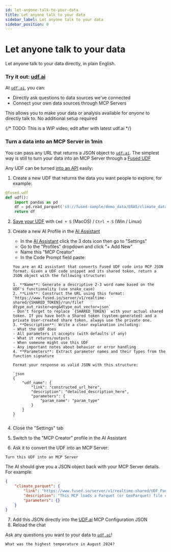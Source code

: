 ```yaml
---
id: let-anyone-talk-to-your-data
title: Let anyone talk to your data
sidebar_label: Let anyone talk to your data
sidebar_position: 0
---
```


# Let anyone talk to your data

Let anyone talk to your data directly, in plain English.

### Try it out: [udf.ai](https://udf.ai/)

At [`udf.ai`](https://udf.ai/), you can:
- Directly ask questions to data sources we've connected
- Connect your own data sources through MCP Servers

This allows you to make your data or analysis available for _anyone_ to directly talk to. No additional setup required

{/* TODO: This is a WIP video, edit after with latest udf.ai */}


<ReactPlayer 
  className="video__player"
  playing={false}
  muted={true}
  controls
  height="100%"
  width="100%"
  url="https://fused-magic.s3.us-west-2.amazonaws.com/workbench-walkthrough-videos/docs_rewrite/tutorials/UDF_to_MCP_to_udf.ai_compressed.mp4"
/>


### Turn a data into an MCP Server in 1min

You can pass any URL that returns a JSON object to [`udf.ai`](https://udf.ai/). The simplest way is still to turn your data into an MCP Server through a [Fused UDF](/core-concepts/write/)

Any UDF can be turned [into an API](/tutorials/engineering-etl/#turn-your-data-into-an-api) easily:

1. Create a new UDF that returns the data you want people to explore, for example:

```python showLineNumbers
@fused.udf
def udf():
    import pandas as pd
    df = pd.read_parquet('s3://fused-sample/demo_data/ERA5/climate_data/2024-08.pq')
    return df
```

2. [Save your UDF](/workbench/udf-builder/code-editor/#save-a-udf) with `Cmd + S` (MacOS) / `Ctrl + S` (Win / Linux)

3. Create a new AI Profile in the [AI Assistant](/workbench/ai-assistant/)

    - In the [AI Assistant](/workbench/ai-assistant/) click the 3 dots icon then go to "Settings"
    - Go to the "Profiles" dropdown and click "+ Add New"
    - Name this "MCP Creator"
    - In the Code Prompt field paste:

    ```text
    You are an AI assistant that converts Fused UDF code into MCP JSON format. Given a UDF code snippet and its shared token, return a JSON object with the following structure:

    1. **Name**: Generate a descriptive 2-3 word name based on the UDF's functionality (use snake_case)
    2. **Link**: Construct the URL using this format: `https://www.fused.io/server/v1/realtime-shared/{SHARED_TOKEN}/run/file?dtype_out_raster=png&dtype_out_vector=json`
    - Don't forget to replace `{SHARED_TOKEN}` with your actual shared token. If you have both a Shared token (system‑generated) and a private User‑created share token, always use the private one.
    3. **Description**: Write a clear explanation including:
    - What the UDF does
    - All parameters it accepts (with defaults if any)
    - What it returns/outputs
    - When someone might use this UDF
    - Any important notes about behavior or error handling
    4. **Parameters**: Extract parameter names and their types from the function signature

    Format your response as valid JSON with this structure:
    
    `json
    {
        "udf_name": {
            "link": "constructed_url_here",
            "description": "detailed_description_here",
            "parameters": {
                "param_name": "param_type"
            }
        }
    }
    `
    ```

4. Close the "Settings" tab
5. Switch to the "MCP Creator" profile in the AI Assistant
6. Ask it to convert the UDF into an MCP Server: 

```text
Turn this UDF into an MCP Server
```

The AI should give you a JSON object back with your MCP Server details. For example:

```json
{ 
    "climate_parquet": { 
        "link": "https://www.fused.io/server/v1/realtime-shared/UDF_Pandas_Parquet/run/file?dtype_out_raster=png&dtype_out_vector=json", 
        "description": "This MCP loads a Parquet (or GeoParquet) file containing daily mean temperature data for August 2024 from an S3 bucket and returns it as a pandas DataFrame.\n\n- Parameters: None – the file path is hard‑coded inside the function.\n- Return value: A pandas DataFrame with two columns: datestr (date string) and daily_mean_temp (temperature value).\n- Typical use cases: Quickly load a static climate dataset for exploratory analysis, charting, or further processing within the Fused Workbench.\n- Notes: The function performs no transformation; it simply reads the file. If the Parquet file contained geometry columns, they would be preserved for vector visualizations.", 
        "parameters": {} 
    } 
}
```

7. Add this JSON directly into the [UDF.ai](https://udf.ai/) MCP Configuration JSON
8. Reload the chat

Ask any questions you want to your data to [`udf.ai`](https://udf.ai/)!

```
What was the highest temperature in August 2024?
```
